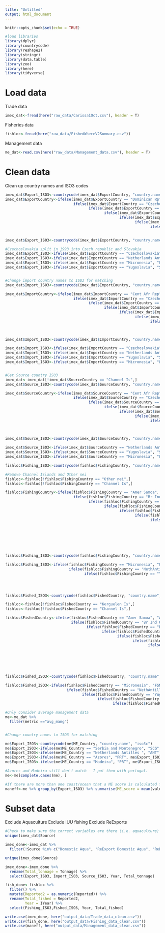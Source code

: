 ```yaml
---
title: "Untitled"
output: html_document
---
```


```r
knitr::opts_chunk$set(echo = TRUE)
```

```r
#load libraries
library(dplyr)
library(countrycode)
library(reshape2)
library(stringr)
library(data.table)
library(zoo)
library(here)
library(tidyverse)
```


# Load data

Trade data
```r
imex_dat<-fread(here("raw_data/Carissa1Oct.csv"), header = T)
```

Fisheries data
```r
fishloc<-fread(here("raw_data/FishedWhereV2Summary.csv"))
```

Management data

```r
me_dat<-read.csv(here("raw_data/Management_data.csv"), header = T)
```

# Clean data

Clean up country names and ISO3 codes

```r
imex_dat$Export_ISO3<-countrycode(imex_dat$ExportCountry, "country.name", "iso3c")
imex_dat$ExportCountry<-ifelse(imex_dat$ExportCountry == "Dominican Rp", "Dominican Republic",
                               ifelse(imex_dat$ExportCountry == "Czechoslovak", "Czechoslovakia",
                                      ifelse(imex_dat$ExportCountry == "Fr Guiana", "French Guiana",
                                             ifelse(imex_dat$ExportCountry == "Fr Polynesia", "French Polynesia",
                                                    ifelse(imex_dat$ExportCountry == "NethAntilles", "Netherlands Antilles",
                                                           ifelse(imex_dat$ExportCountry == "St Pier Mq", "Saint-Pierre Martinique",
                                                                  ifelse(imex_dat$ExportCountry == "Cura\xe7ao", "Curacao",
                                                                         ifelse(imex_dat$ExportCountry == "Untd Arab Em", "United Arab Emirates", as.character(imex_dat$ExportCountry)))))))))

imex_dat$Export_ISO3<-countrycode(imex_dat$ExportCountry, "country.name", "iso3c")

#Czechoslovakia split in 1993 into Czech republic and Slovakia
imex_dat$Export_ISO3<-ifelse(imex_dat$ExportCountry == "Czechoslovakia", "CZE", imex_dat$Export_ISO3)
imex_dat$Export_ISO3<-ifelse(imex_dat$ExportCountry == "Netherlands Antilles", "ANT", imex_dat$Export_ISO3)
imex_dat$Export_ISO3<-ifelse(imex_dat$ExportCountry == "Micronesia", "FSM", imex_dat$Export_ISO3)
imex_dat$Export_ISO3<-ifelse(imex_dat$ExportCountry == "Yugoslavia", "SCG", imex_dat$Export_ISO3)


#Change import country names to ISO3 for matching                         
imex_dat$Import_ISO3<-countrycode(imex_dat$ImportCountry, "country.name", "iso3c")

imex_dat$ImportCountry<-ifelse(imex_dat$ImportCountry == "Cent Afr Rep", "Central African Republic",
                               ifelse(imex_dat$ImportCountry == "Czechoslovak", "Czechoslovakia",
                                      ifelse(imex_dat$ImportCountry == "Dominican Rp", "Dominican Republic",
                                             ifelse(imex_dat$ImportCountry == "Fr Guiana", "French Guiana",
                                                    ifelse(imex_dat$ImportCountry == "Fr Polynesia", "French Polynesia",
                                                           ifelse(imex_dat$ImportCountry == "NethAntilles", "Netherlands Antilles",
                                                                  ifelse(imex_dat$ImportCountry == "St Pier Mq", "Saint-Pierre Martinique",
                                                                         ifelse(imex_dat$ImportCountry == "Cura\xe7ao", "Curacao",
                                                                                ifelse(imex_dat$ImportCountry == "Untd Arab Em", "United Arab Emirates", as.character(imex_dat$ImportCountry))))))))))

imex_dat$Import_ISO3<-countrycode(imex_dat$ImportCountry, "country.name", "iso3c")

imex_dat$Import_ISO3<-ifelse(imex_dat$ImportCountry == "Czechoslovakia", "CZE", imex_dat$Import_ISO3)
imex_dat$Import_ISO3<-ifelse(imex_dat$ImportCountry == "Netherlands Antilles", "ANT", imex_dat$Import_ISO3)
imex_dat$Import_ISO3<-ifelse(imex_dat$ImportCountry == "Yugoslavia", "SCG", imex_dat$Import_ISO3)
imex_dat$Import_ISO3<-ifelse(imex_dat$ImportCountry == "Micronesia", "FSM", imex_dat$Import_ISO3)


#Get Source country ISO3
imex_dat<-imex_dat[!imex_dat$SourceCountry == "Channel Is",]
imex_dat$Source_ISO3<-countrycode(imex_dat$SourceCountry, "country.name", "iso3c")

imex_dat$SourceCountry<-ifelse(imex_dat$SourceCountry == "Cent Afr Rep", "Central African Republic",
                               ifelse(imex_dat$SourceCountry == "Czechoslovak", "Czechoslovakia",
                                      ifelse(imex_dat$SourceCountry == "Dominican Rp", "Dominican Republic",
                                             ifelse(imex_dat$SourceCountry == "Fr Guiana", "French Guiana",
                                                    ifelse(imex_dat$SourceCountry == "Fr Polynesia", "French Polynesia",
                                                           ifelse(imex_dat$SourceCountry == "NethAntilles", "Netherlands Antilles",
                                                                  ifelse(imex_dat$SourceCountry == "St Pier Mq", "Saint-Pierre Martinique",
                                                                         ifelse(imex_dat$SourceCountry == "Cura\xe7ao", "Curacao",
                                                                                ifelse(imex_dat$SourceCountry == "Untd Arab Em", "United Arab Emirates", as.character(imex_dat$SourceCountry))))))))))

imex_dat$Source_ISO3<-countrycode(imex_dat$SourceCountry, "country.name", "iso3c")

imex_dat$Source_ISO3<-ifelse(imex_dat$SourceCountry == "Netherlands Antilles", "ANT", imex_dat$Source_ISO3)
imex_dat$Source_ISO3<-ifelse(imex_dat$SourceCountry == "Yugoslavia", "SCG", imex_dat$Source_ISO3)
imex_dat$Source_ISO3<-ifelse(imex_dat$SourceCountry == "Micronesia", "FSM", imex_dat$Source_ISO3)


```


```r
fishloc$Fishing_ISO3<-countrycode(fishloc$FishingCountry, "country.name", "iso3c")

#Remove Channel Islands and Other nei
fishloc<-fishloc[!fishloc$FishingCountry == "Other nei",]
fishloc<-fishloc[!fishloc$FishingCountry == "Channel Is",]

fishloc$FishingCountry<-ifelse(fishloc$FishingCountry == "Amer Samoa", "American Samoa",
                               ifelse(fishloc$FishingCountry == "Br Ind Oc Tr", "British Indian Ocean Territory",
                                      ifelse(fishloc$FishingCountry == "Br Virgin Is", "British Virgin Islands",
                                             ifelse(fishloc$FishingCountry == "Channel Is", "Channel Islands",
                                                    ifelse(fishloc$FishingCountry == "Dominican Rp", "Dominican Republic",
                                                           ifelse(fishloc$FishingCountry == "Fr Guiana", "French Guiana",
                                                                  ifelse(fishloc$FishingCountry == "Fr Polynesia", "French Polynesia",
                                                                         ifelse(fishloc$FishingCountry == "St Pier Mq", "Saint-Pierre Martinique",
                                                                                ifelse(fishloc$FishingCountry == "Untd Arab Em", "United Arab Emirates",
                                                                                       ifelse(fishloc$FishingCountry == "Cura\xe7ao", "Curacao",
                                                                                              ifelse(fishloc$FishingCountry == "US Virgin Is", "United States Virgin Islands", as.character(fishloc$FishingCountry))))))))))))



fishloc$Fishing_ISO3<-countrycode(fishloc$FishingCountry, "country.name", "iso3c")

fishloc$Fishing_ISO3<-ifelse(fishloc$FishingCountry == "Micronesia", "FSM",
                             ifelse(fishloc$FishingCountry == "NethAntilles", "ANT",
                                    ifelse(fishloc$FishingCountry == "Yugoslavia", "SCG", as.character(fishloc$Fishing_ISO3))))




fishloc$Fished_ISO3<-countrycode(fishloc$FishedCountry, "country.name", "iso3c")

fishloc<-fishloc[!fishloc$FishedCountry == "Kerguelen Is",]
fishloc<-fishloc[!fishloc$FishedCountry == "Channel Is",]

fishloc$FishedCountry<-ifelse(fishloc$FishedCountry == "Amer Samoa", "American Samoa",
                              ifelse(fishloc$FishedCountry == "Br Ind Oc Tr", "British Indian Ocean Territory",
                                     ifelse(fishloc$FishedCountry == "Br Virgin Is", "British Virgin Islands",
                                            ifelse(fishloc$FishedCountry == "Channel Is", "Channel Islands",
                                                   ifelse(fishloc$FishedCountry == "Dominican Rp", "Dominican Republic",
                                                          ifelse(fishloc$FishedCountry == "Fr Guiana", "French Guiana",
                                                                 ifelse(fishloc$FishedCountry == "Fr Polynesia", "French Polynesia",
                                                                        ifelse(fishloc$FishedCountry == "St Pier Mq", "Saint-Pierre Martinique",
                                                                               ifelse(fishloc$FishedCountry == "Untd Arab Em", "United Arab Emirates",
                                                                                      ifelse(fishloc$FishedCountry == "US Virgin Is", "United States Virgin Islands", as.character(fishloc$FishedCountry)))))))))))



fishloc$Fished_ISO3<-countrycode(fishloc$FishedCountry, "country.name", "iso3c")

fishloc$Fished_ISO3<-ifelse(fishloc$FishedCountry == "Micronesia", "FSM",
                            ifelse(fishloc$FishedCountry == "NethAntilles", "ANT",
                                   ifelse(fishloc$FishedCountry == "Yugoslavia", "SCG", 
                                          ifelse(fishloc$FishedCountry == "West Sahara", "ESH",
                                                 ifelse(fishloc$FishedCountry == "High Seas", "HighSeas", as.character(fishloc$Fished_ISO3))))))


```

```r

#Only consider average management data
me<-me_dat %>% 
  filter(metric =="avg_mang")


#Change country names to ISO3 for matching

me$Export_ISO3<-countrycode(me$ME_Country, "country.name", "iso3c")
me$Export_ISO3<-ifelse(me$ME_Country == "Serbia and Montenegro", "SCG", me$Export_ISO3)
me$Export_ISO3<-ifelse(me$ME_Country == "Netherlands Antilles ", "ANT", me$Export_ISO3)
me$Export_ISO3<-ifelse(me$ME_Country == "Azores", "PRT", me$Export_ISO3)
me$Export_ISO3<-ifelse(me$ME_Country == "Madeira", "PRT", me$Export_ISO3)

#Azores and Madeira still don't match - I put them with portugal.
me<-me[complete.cases(me), ]

#If there are more than one coast/ocean that a ME score is calculated for then we average them
maneff<-me %>% group_by(Export_ISO3) %>% summarise(ME_score = mean(value)) %>% as.data.frame()
```

# Subset data

Exclude Aquaculture
Exclude IUU fishing
Exclude ReExports

```r
#Check to make sure the correct variables are there (i.e. aquaculture)
unique(imex_dat$Source)
```

```r
imex_done<-imex_dat %>% 
  filter(!Source %in% c("Domestic Aqua", "ReExport Domestic Aqua", "ReExport Domestic Catch", "ReExport Foreign Fishing")) 

unique(imex_done$Source)

```

```r
imex_done<-imex_done %>% 
  rename(Total_tonnage = Tonnage) %>% 
  select(Export_ISO3, Import_ISO3, Source_ISO3, Year, Total_tonnage)
```

```r
fish_done<-fishloc %>% 
  filter() %>% 
  mutate(Reported2 = as.numeric(Reported)) %>% 
  rename(Total_fished = Reported2,
         Year = IYear) %>% 
  select(Fishing_ISO3,Fished_ISO3, Year, Total_fished)
```


```r
write.csv(imex_done, here("output_data/Trade_data_clean.csv"))
write.csv(fish_done, here("output_data/Fishing_data_clean.csv"))
write.csv(maneff, here("output_data/Management_data_clean.csv"))
```

